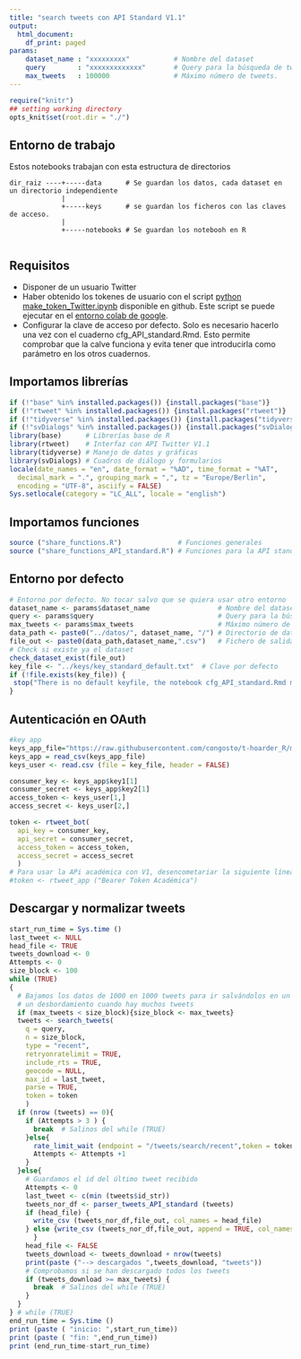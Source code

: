 ---
title: "search tweets con API Standard V1.1"
output:
  html_document:
    df_print: paged
params:
    dataset_name : "xxxxxxxxx"           # Nombre del dataset
    query        : "xxxxxxxxxxxxx"       # Query para la búsqueda de tweets
    max_tweets   : 100000                # Máximo número de tweets.             # Máximo número de tweet
---

```{r setup, 	echo = TRUE,message = FALSE,	warning = FALSE,include=FALSE, cache = FALSE}

require("knitr")
## setting working directory
opts_knit$set(root.dir = "./")
```

## Entorno de trabajo

Estos notebooks trabajan con esta estructura de directorios

```         
dir_raiz ----+-----data      # Se guardan los datos, cada dataset en un directorio independiente
             |
             +-----keys      # se guardan los ficheros con las claves de acceso. 
             |
             +-----notebooks # Se guardan los notebooh en R
             
```

## Requisitos

-   Disponer de un usuario Twitter
-   Haber obtenido los tokenes de usuario con el script [python make_token_Twitter.ipynb](https://github.com/congosto/token_API_V1.1/blob/main/make_token_Twitter.ipynb) disponible en github. Este script se puede ejecutar en el [entorno colab de google](https://colab.research.google.com/).
-   Configurar la clave de acceso por defecto. Solo es necesario hacerlo una vez con el cuaderno cfg_API_standard.Rmd. Esto permite comprobar que la calve funciona y evita tener que introducirla como parámetro en los otros cuadernos.

## Importamos librerías

```{r libraries}
if (!"base" %in% installed.packages()) {install.packages("base")}
if (!"rtweet" %in% installed.packages()) {install.packages("rtweet")}
if (!"tidyverse" %in% installed.packages()) {install.packages("tidyverse")}
if (!"svDialogs" %in% installed.packages()) {install.packages("svDialogs")}
library(base)      # Librerías base de R
library(rtweet)    # Interfaz con API Twitter V1.1
library(tidyverse) # Manejo de datos y gráficas
library(svDialogs) # Cuadros de diálogo y formularios
locale(date_names = "en", date_format = "%AD", time_format = "%AT",
  decimal_mark = ".", grouping_mark = ",", tz = "Europe/Berlin",
  encoding = "UTF-8", asciify = FALSE)
Sys.setlocale(category = "LC_ALL", locale = "english")


```

## Importamos funciones

```{r functions}
source ("share_functions.R")              # Funciones generales
source ("share_functions_API_standard.R") # Funciones para la API standard
```

## Entorno por defecto

```{r environment}
# Entorno por defecto. No tocar salvo que se quiera usar otro entorno
dataset_name <- params$dataset_name                 # Nombre del dataset
query <- params$query                               # Query para la búsqueda de tweets
max_tweets <- params$max_tweets                     # Máximo número de tweets. 
data_path <- paste0("../datos/", dataset_name, "/") # Directorio de datos
file_out <- paste0(data_path,dataset_name,".csv")   # Fichero de salida
# Check si existe ya el dataset
check_dataset_exist(file_out)
key_file <- "../keys/key_standard_default.txt"  # Clave por defecto
if (!file.exists(key_file)) {
 stop("There is no default keyfile, the notebook cfg_API_standard.Rmd must be run once before")
}
```

## Autenticación en OAuth

```{r authentication, message=FALSE}
#key app
keys_app_file="https://raw.githubusercontent.com/congosto/t-hoarder_R/main/keys/metroaverias_app.txt" 
keys_app = read_csv(keys_app_file)
keys_user <- read.csv (file = key_file, header = FALSE)

consumer_key <- keys_app$key1[1]
consumer_secret <- keys_app$key2[1]
access_token <- keys_user[1,]
access_secret <- keys_user[2,]

token <- rtweet_bot(
  api_key = consumer_key,
  api_secret = consumer_secret,
  access_token = access_token,
  access_secret = access_secret
  )
# Para usar la APi académica con V1, desencometariar la siguiente línea
#token <- rtweet_app ("Bearer Token Académica")
```

## Descargar y normalizar tweets

```{r search_tweets, message=FALSE, include=FALSE}

start_run_time = Sys.time ()
last_tweet <- NULL
head_file <- TRUE
tweets_download <- 0
Attempts <- 0
size_block <- 100
while (TRUE)
{
  # Bajamos los datos de 1000 en 1000 tweets para ir salvándolos en un fichero y evitar
  # un desbordamiento cuando hay muchos tweets
  if (max_tweets < size_block){size_block <- max_tweets}
  tweets <- search_tweets(
    q = query,
    n = size_block,
    type = "recent",
    retryonratelimit = TRUE,
    include_rts = TRUE,
    geocode = NULL,
    max_id = last_tweet,
    parse = TRUE,
    token = token
    )
  if (nrow (tweets) == 0){
    if (Attempts > 3 ) {
      break  # Salinos del while (TRUE)
    }else{
      rate_limit_wait (endpoint = "/tweets/search/recent",token = token)
      Attempts <- Attempts +1
    }
  }else{
    # Guardamos el id del último tweet recibido
    Attempts <- 0
    last_tweet <- c(min (tweets$id_str))
    tweets_nor_df <- parser_tweets_API_standard (tweets)
    if (head_file) {
      write_csv (tweets_nor_df,file_out, col_names = head_file)
    } else {write_csv (tweets_nor_df,file_out, append = TRUE, col_names = head_file)
      }
    head_file <- FALSE
    tweets_download <- tweets_download + nrow(tweets)
    print(paste ("--> descargados ",tweets_download, "tweets"))
    # Comprobamos si se han descargado todos los tweets
    if (tweets_download >= max_tweets) {
      break  # Salinos del while (TRUE)
    }
  }
} # while (TRUE)
end_run_time = Sys.time ()
print (paste ( "inicio: ",start_run_time))
print (paste ( "fin: ",end_run_time))
print (end_run_time-start_run_time)

```
